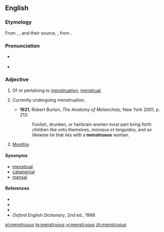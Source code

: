 ==English==

===Etymology===
From {{etyl|xno}} {{term|menstruus|lang=fro}}, {{etyl|frm}} {{term|menstrueus|lang=frm}}, and their source, {{etyl|LL.}} {{term|menstruosus||menstruating}}, from {{etyl|la}} {{term|menstruum|mēnstruum|lang=la}}.

===Pronunciation===
* {{a|UK}} {{IPA|/ˈmɛnstɹʊəs/}}
* {{a|US}} {{IPA|/ˈmɛnstɹ(əw)əs/}}

===Adjective===
{{en-adj|-}}

# Of or pertaining to [[menstruation]]; [[menstrual]].
# {{context|of a female}} Currently undergoing menstruation.
#* '''1621''', Robert Burton, ''The Anatomy of Melancholy'', New York 2001, p. 213:
#*: Foolish, drunken, or hairbrain women most part bring forth children like unto themslves, ''morosus et languidos'', and so likewise he that lies with a '''menstruous''' woman.
# {{obsolete}} [[monthly|Monthly]].

====Synonyms====
* [[menstrual]]
* [[catamenial]]
* [[mensal]]

====References====
* {{R:Webster 1828}}
* {{R:Webster 1913}}
* {{R:Dictionary.com}}
* ''Oxford English Dictionary'', 2nd ed., 1989.

[[el:menstruous]]
[[te:menstruous]]
[[vi:menstruous]]
[[zh:menstruous]]